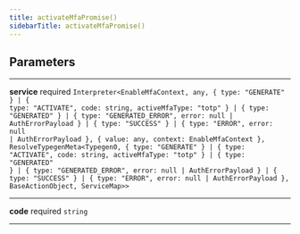 ```yaml
---
title: activateMfaPromise()
sidebarTitle: activateMfaPromise()
---
```


## Parameters

---

**<span className="parameter-name">service</span>** <span className="optional-status">required</span> <code>Interpreter&lt;EnableMfaContext, any, &#123; type: "GENERATE" &#125; &#124; &#123; type: "ACTIVATE", code: string, activeMfaType: "totp" &#125; &#124; &#123; type: "GENERATED" &#125; &#124; &#123; type: "GENERATED_ERROR", error: null &#124; AuthErrorPayload &#125; &#124; &#123; type: "SUCCESS" &#125; &#124; &#123; type: "ERROR", error: null &#124; AuthErrorPayload &#125;, &#123; value: any, context: EnableMfaContext &#125;, ResolveTypegenMeta&lt;Typegen0, &#123; type: "GENERATE" &#125; &#124; &#123; type: "ACTIVATE", code: string, activeMfaType: "totp" &#125; &#124; &#123; type: "GENERATED" &#125; &#124; &#123; type: "GENERATED_ERROR", error: null &#124; AuthErrorPayload &#125; &#124; &#123; type: "SUCCESS" &#125; &#124; &#123; type: "ERROR", error: null &#124; AuthErrorPayload &#125;, BaseActionObject, ServiceMap&gt;&gt;</code>

---

**<span className="parameter-name">code</span>** <span className="optional-status">required</span> <code>string</code>

---
